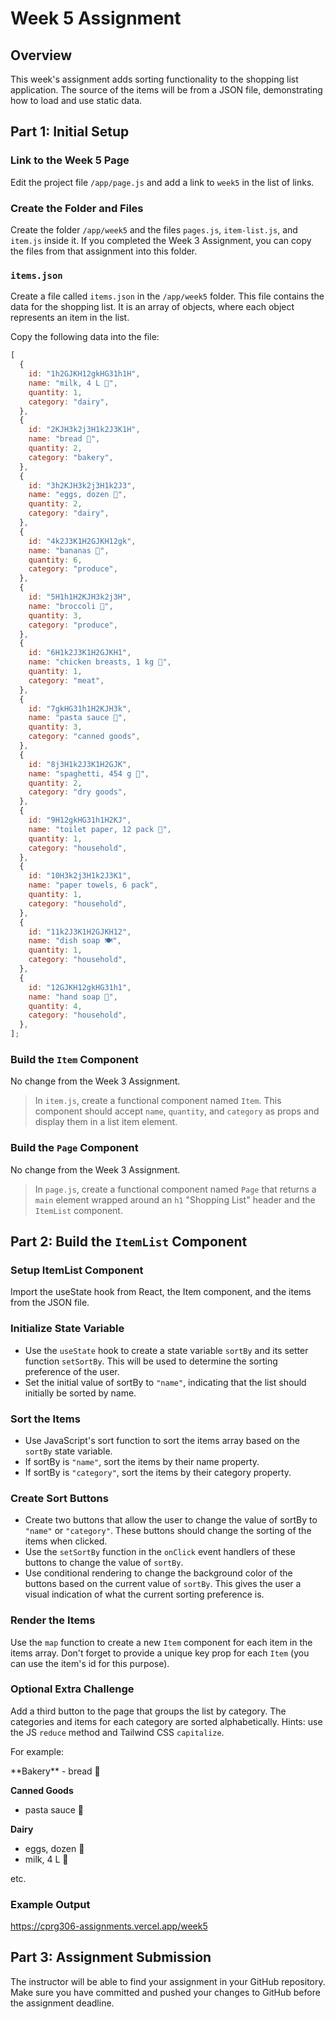 # Week 5 Assignment

## Overview

This week's assignment adds sorting functionality to the shopping list application. The source of the items will be from a JSON file, demonstrating how to load and use static data.


## Part 1: Initial Setup

<Steps>

### Link to the Week 5 Page

Edit the project file `/app/page.js` and add a link to `week5` in the list of links.

### Create the Folder and Files

Create the folder `/app/week5` and the files `pages.js`, `item-list.js`, and `item.js` inside it. If you completed the Week 3 Assignment, you can copy the files from that assignment into this folder.

### `items.json`

Create a file called `items.json` in the `/app/week5` folder. This file contains the data for the shopping list. It is an array of objects, where each object represents an item in the list.

Copy the following data into the file:

```js copy
[
  {
    id: "1h2GJKH12gkHG31h1H",
    name: "milk, 4 L 🥛",
    quantity: 1,
    category: "dairy",
  },
  {
    id: "2KJH3k2j3H1k2J3K1H",
    name: "bread 🍞",
    quantity: 2,
    category: "bakery",
  },
  {
    id: "3h2KJH3k2j3H1k2J3",
    name: "eggs, dozen 🥚",
    quantity: 2,
    category: "dairy",
  },
  {
    id: "4k2J3K1H2GJKH12gk",
    name: "bananas 🍌",
    quantity: 6,
    category: "produce",
  },
  {
    id: "5H1h1H2KJH3k2j3H",
    name: "broccoli 🥦",
    quantity: 3,
    category: "produce",
  },
  {
    id: "6H1k2J3K1H2GJKH1",
    name: "chicken breasts, 1 kg 🍗",
    quantity: 1,
    category: "meat",
  },
  {
    id: "7gkHG31h1H2KJH3k",
    name: "pasta sauce 🍝",
    quantity: 3,
    category: "canned goods",
  },
  {
    id: "8j3H1k2J3K1H2GJK",
    name: "spaghetti, 454 g 🍝",
    quantity: 2,
    category: "dry goods",
  },
  {
    id: "9H12gkHG31h1H2KJ",
    name: "toilet paper, 12 pack 🧻",
    quantity: 1,
    category: "household",
  },
  {
    id: "10H3k2j3H1k2J3K1",
    name: "paper towels, 6 pack",
    quantity: 1,
    category: "household",
  },
  {
    id: "11k2J3K1H2GJKH12",
    name: "dish soap 🍽️",
    quantity: 1,
    category: "household",
  },
  {
    id: "12GJKH12gkHG31h1",
    name: "hand soap 🧼",
    quantity: 4,
    category: "household",
  },
];
```

### Build the `Item` Component

No change from the Week 3 Assignment.

> In `item.js`, create a functional component named `Item`. This component should accept `name`, `quantity`, and `category` as props and display them in a list item element.

### Build the `Page` Component

No change from the Week 3 Assignment.

> In `page.js`, create a functional component named `Page` that returns a `main` element wrapped around an `h1` "Shopping List" header and the `ItemList` component.

</Steps>

## Part 2: Build the `ItemList` Component

<Steps>

### Setup ItemList Component

Import the useState hook from React, the Item component, and the items from the JSON file.

### Initialize State Variable

- Use the `useState` hook to create a state variable `sortBy` and its setter function `setSortBy`. This will be used to determine the sorting preference of the user.
- Set the initial value of sortBy to `"name"`, indicating that the list should initially be sorted by name.

### Sort the Items

- Use JavaScript's sort function to sort the items array based on the `sortBy` state variable.
- If sortBy is `"name"`, sort the items by their name property.
- If sortBy is `"category"`, sort the items by their category property.

### Create Sort Buttons

- Create two buttons that allow the user to change the value of sortBy to `"name"` or `"category"`. These buttons should change the sorting of the items when clicked.
- Use the `setSortBy` function in the `onClick` event handlers of these buttons to change the value of `sortBy`.
- Use conditional rendering to change the background color of the buttons based on the current value of `sortBy`. This gives the user a visual indication of what the current sorting preference is.

### Render the Items

Use the `map` function to create a new `Item` component for each item in the items array. Don't forget to provide a unique key prop for each `Item` (you can use the item's id for this purpose).

</Steps>

### Optional Extra Challenge

Add a third button to the page that groups the list by category. The categories and items for each category are sorted alphabetically. Hints: use the JS `reduce` method and Tailwind CSS `capitalize`.

For example:

<div className="border p-3">
**Bakery**
- bread 🍞

**Canned Goods**

- pasta sauce 🍝

**Dairy**

- eggs, dozen 🥚
- milk, 4 L 🥛

etc.

</div>

### Example Output

https://cprg306-assignments.vercel.app/week5

## Part 3: Assignment Submission

The instructor will be able to find your assignment in your GitHub repository. Make sure you have committed and pushed your changes to GitHub before the assignment deadline.


<AssignmentChecker week="5" />
